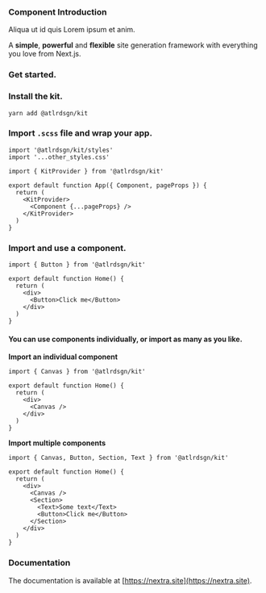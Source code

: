 ### Component Introduction
 
Aliqua ut id quis Lorem ipsum et anim.

A **simple**, **powerful** and **flexible** site generation framework with everything you love from Next.js.

### Get started.

 
<Steps>
 
### Install the kit.
 
`yarn add @atlrdsgn/kit`
 
### Import `.scss` file and wrap your app.
 
```tsx
import '@atlrdsgn/kit/styles'
import '...other_styles.css'

import { KitProvider } from '@atlrdsgn/kit'

export default function App({ Component, pageProps }) {
  return (
    <KitProvider>
      <Component {...pageProps} />
    </KitProvider>
  )
}
```

### Import and use a component.

```tsx
import { Button } from '@atlrdsgn/kit'

export default function Home() {
  return (
    <div>
      <Button>Click me</Button>
    </div>
  )
}
```
 
</Steps>



#### You can use components individually, or import as many as you like.

**Import an individual component**

```tsx
import { Canvas } from '@atlrdsgn/kit'

export default function Home() {
  return (
    <div>
      <Canvas />
    </div>
  )
}
```

**Import multiple components**

```tsx
import { Canvas, Button, Section, Text } from '@atlrdsgn/kit'

export default function Home() {
  return (
    <div>
      <Canvas />
      <Section>
        <Text>Some text</Text>
        <Button>Click me</Button>
      </Section>
    </div>
  )
}
```






### Documentation

The documentation is available at [https://nextra.site](https://nextra.site).